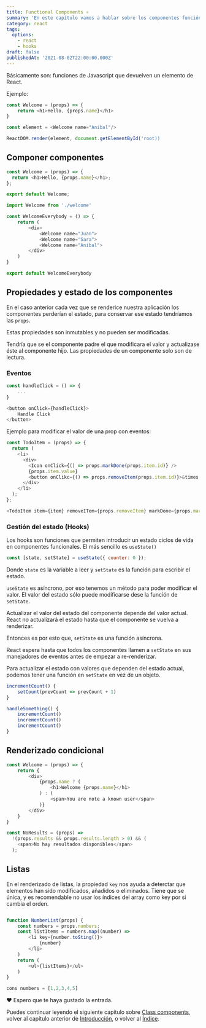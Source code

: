 ```yaml
---
title: Functional Components ⚛️
summary: 'En este capítulo vamos a hablar sobre los componentes función de React. '
category: react
tags:
  options:
    - react
    - hooks
draft: false
publishedAt: '2021-08-02T22:00:00.000Z'
---
```



Básicamente son: funciones de Javascript que devuelven un elemento de React.

Ejemplo:

```javascript
const Welcome = (props) => {
    return <h1>Hello, {props.name}</h1>
}

const element = <Welcome name="Anibal"/>

ReactDOM.render(element, document.getElementById('root))

```

## Componer componentes

```javascript
const Welcome = (props) => {
  return <h1>Hello, {props.name}</h1>;
};

export default Welcome;
```

```javascript
import Welcome from './welcome'

const WelcomeEverybody = () => {
    return (
        <div>
            <Welcome name="Juan">
            <Welcome name="Sara">
            <Welcome name="Anibal">
        </div>
    )
}

export default WelcomeEverybody

```

## Propiedades y estado de los componentes

En el caso anterior cada vez que se renderice nuestra aplicación los componentes perderían el estado, para conservar ese estado tendríamos las `props`.

Estas propiedades son inmutables y no pueden ser modificadas.

Tendría que se el componente padre el que modificara el valor y actualizase éste al componente hijo. Las propiedades de un componente solo son de lectura.

### Eventos

```javascript
const handleClick = () => {
    ...
}

<button onClick={handleClick}>
    Handle Click
</button>
```

Ejemplo para modificar el valor de una prop con eventos:

```javascript
const TodoItem = (props) => {
  return (
    <li>
      <div>
        <Icon onClick={() => props.markDone(props.item.id)} />
        {props.item.value}
        <button onClikc={() => props.removeItem(props.item.id)}>&times;</button>
      </div>
    </li>
  );
};
```

```javascript
<TodoItem item={item} removeITem={props.removeItem} markDone={props.markDone} />
```

### Gestión del estado (Hooks)

Los hooks son funciones que permiten introducir un estado ciclos de vida en componentes funcionales. El más sencillo es `useState()`

```javascript
const [state, setState] = useState({ counter: 0 });
```

Donde `state` es la variable a leer y `setState` es la función para escribir el estado.

`useState` es asíncrono, por eso tenemos un método para poder modificar el valor. El valor del estado sólo puede modificarse dese la función de `setState`.

Actualizar el valor del estado del componente depende del valor actual. React no actualizará el estado hasta que el componente se vuelva a renderizar.

Entonces es por esto que, `setState` es una función asíncrona.

React espera hasta que todos los componentes llamen a `setState` en sus manejadores de eventos antes de empezar a re-renderizar.

Para actualizar el estado con valores que dependen del estado actual, podemos tener una función en `setState` en vez de un objeto.

```javascript
incrementCount() {
    setCount(prevCount => prevCount + 1)
}

handleSomething() {
    incrementCount()
    incrementCount()
    incrementCount()
}

```

## Renderizado condicional

```javascript
const Welcome = (props) => {
    return {
        <div>
            {props.name ? (
                <h1>Welcome {props.name}</h1>
            ) : (
                <span>You are note a known user</span>
            )}
        </div>
    }
}
```

```javascript
const NoResults = (props) =>
  !(props.results && props.results.length > 0) && (
    <span>No hay resultados disponibles</span>
  );
```

## Listas

En el renderizado de listas, la propiedad `key` nos ayuda a deterctar que elementos han sido modificados, añadidos o eliminados. Tiene que se única, y es recomendable no usar los índices del array como key por si cambia el orden.

```javascript

function NumberList(props) {
    const numbers = props.numbers;
    const listItems = numbers.map((number) =>
        <li key={number.toSting()}>
            {number}
        </li>
    )
    return (
        <ul>{listItems}</ul>
    )
}

cons numbers = [1,2,3,4,5]

```

❤️ Espero que te haya gustado la entrada.

Puedes continuar leyendo el siguiente capítulo sobre [Class components](/blog/react/class-components ""), volver al capítulo anterior de [Introducción](/blog/react/intro ""), o volver al [Índice](/blog/react/indice "").
